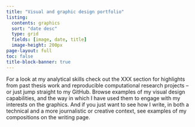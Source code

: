 ```yaml
---
title: "Visual and graphic design portfolio"
listing:
  contents: graphics
  sort: "date desc"
  type: grid
  fields: [image, date, title]
  image-height: 200px
page-layout: full
toc: false
title-block-banner: true
---
```


For a look at my analytical skills check out the XXX section for highlights from past thesis work and reproducible computational research projects -- or just jump straight to my GitHub. Browse examples of my visual design capabilities, and the way in which I have used them to engage with my interests on the graphics. And if you just want to see how I write, in both a technical and a more journalistic or creative context, see examples of my compositions on the writing page.